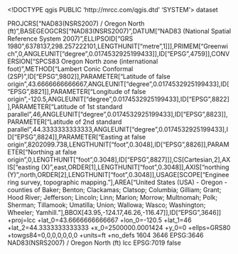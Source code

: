 <!DOCTYPE qgis PUBLIC 'http://mrcc.com/qgis.dtd' 'SYSTEM'>
<qgis version="3.34.2-Prizren">
  <identifier></identifier>
  <parentidentifier></parentidentifier>
  <language></language>
  <type>dataset</type>
  <title></title>
  <abstract></abstract>
  <links/>
  <dates/>
  <fees></fees>
  <encoding></encoding>
  <crs>
    <spatialrefsys nativeFormat="Wkt">
      <wkt>PROJCRS["NAD83(NSRS2007) / Oregon North (ft)",BASEGEOGCRS["NAD83(NSRS2007)",DATUM["NAD83 (National Spatial Reference System 2007)",ELLIPSOID["GRS 1980",6378137,298.257222101,LENGTHUNIT["metre",1]]],PRIMEM["Greenwich",0,ANGLEUNIT["degree",0.0174532925199433]],ID["EPSG",4759]],CONVERSION["SPCS83 Oregon North zone (international foot)",METHOD["Lambert Conic Conformal (2SP)",ID["EPSG",9802]],PARAMETER["Latitude of false origin",43.6666666666667,ANGLEUNIT["degree",0.0174532925199433],ID["EPSG",8821]],PARAMETER["Longitude of false origin",-120.5,ANGLEUNIT["degree",0.0174532925199433],ID["EPSG",8822]],PARAMETER["Latitude of 1st standard parallel",46,ANGLEUNIT["degree",0.0174532925199433],ID["EPSG",8823]],PARAMETER["Latitude of 2nd standard parallel",44.3333333333333,ANGLEUNIT["degree",0.0174532925199433],ID["EPSG",8824]],PARAMETER["Easting at false origin",8202099.738,LENGTHUNIT["foot",0.3048],ID["EPSG",8826]],PARAMETER["Northing at false origin",0,LENGTHUNIT["foot",0.3048],ID["EPSG",8827]]],CS[Cartesian,2],AXIS["easting (X)",east,ORDER[1],LENGTHUNIT["foot",0.3048]],AXIS["northing (Y)",north,ORDER[2],LENGTHUNIT["foot",0.3048]],USAGE[SCOPE["Engineering survey, topographic mapping."],AREA["United States (USA) - Oregon - counties of Baker; Benton; Clackamas; Clatsop; Columbia; Gilliam; Grant; Hood River; Jefferson; Lincoln; Linn; Marion; Morrow; Multnomah; Polk; Sherman; Tillamook; Umatilla; Union; Wallowa; Wasco; Washington; Wheeler; Yamhill."],BBOX[43.95,-124.17,46.26,-116.47]],ID["EPSG",3646]]</wkt>
      <proj4>+proj=lcc +lat_0=43.6666666666667 +lon_0=-120.5 +lat_1=46 +lat_2=44.3333333333333 +x_0=2500000.0001424 +y_0=0 +ellps=GRS80 +towgs84=0,0,0,0,0,0,0 +units=ft +no_defs</proj4>
      <srsid>1604</srsid>
      <srid>3646</srid>
      <authid>EPSG:3646</authid>
      <description>NAD83(NSRS2007) / Oregon North (ft)</description>
      <projectionacronym>lcc</projectionacronym>
      <ellipsoidacronym>EPSG:7019</ellipsoidacronym>
      <geographicflag>false</geographicflag>
    </spatialrefsys>
  </crs>
  <extent/>
</qgis>
